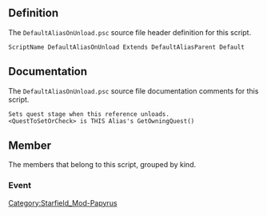 {{Script_Object_Summary
| title = DefaultAliasOnUnload
| name = [[SFM:Script-DefaultAliasOnUnload|DefaultAliasOnUnload]]
| extends = [[SFM:Script-DefaultAliasParent|DefaultAliasParent]] → [[SFM:Script-ReferenceAlias|ReferenceAlias]] → [[SFM:Script-Alias|Alias]] → [[SFM:Script-ScriptObject|ScriptObject]]
| flags = Default
}}


== Definition ==
The <code>DefaultAliasOnUnload.psc</code> source file header definition for this script.

<source lang="papyrus">
ScriptName DefaultAliasOnUnload Extends DefaultAliasParent Default
</source>


== Documentation ==
The <code>DefaultAliasOnUnload.psc</code> source file documentation comments for this script.

<source>
Sets quest stage when this reference unloads.
<QuestToSetOrCheck> is THIS Alias's GetOwningQuest()
</source>


== Member ==
The members that belong to this script, grouped by kind.

=== Event ===
{{Script_Object_Member_Summary
| title = OnUnload
| script = [[SFM:Script-DefaultAliasOnUnload|DefaultAliasOnUnload]]
| name = [[SFM:Script-DefaultAliasOnUnload/OnUnload|OnUnload]]
| kind = Event
}}


[[Category:Starfield_Mod-Papyrus]]
